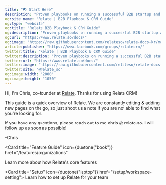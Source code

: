 ```yaml
---
title: "🌏 Start Here"
description: "Proven playbooks on running a successful B2B startup and guide on how to use a CRM."
og:site_name: "Relate | B2B Playbook & CRM Guide"
og:type: "website"
og:title: "Relate B2B Playbook & CRM Guide"
og:description: "Proven playbooks on running a successful B2B startup and guide on how to use a CRM."
og:url: "https://www.relate.so/docs/"
og:image: "https://raw.githubusercontent.com/relateso/relate-docs-kr/main/docs/images/og-image-docs.png"
article:publisher: "https://www.facebook.com/groups/relatecrm/"
twitter:title: "Relate | B2B Playbook & CRM Guide"
twitter:description: "Proven playbooks on running a successful B2B startup and guide on how to use a CRM."
twitter:url: "https://www.relate.so/docs/"
twitter:image: "https://raw.githubusercontent.com/relateso/relate-docs-kr/main/docs/images/og-image-docs.png"
twitter:site: "@relate_so"
og:image:width: "2000"
og:image:height: "1050"
---
```


Hi, I'm Chris, co-founder at [Relate](https://www.relate.so/). Thanks for using Relate CRM!

This guide is a quick overview of Relate. We are constantly editing & adding new pages on the go, so just shoot us a note if you are not able to find what you're looking for.

If you have any questions, please reach out to me chris @ relate.so. I will follow up as soon as possible!

\-Chris

<Card
  title="Feature Guide"
  icon={duotone("book")}
  href="/features/organizations"
>
  Learn more about how Relate's core features
</Card>

<Card title="Setup" icon={duotone("laptop")} href="/setup/workspace-setting">
  Learn how to set up Relate for your team
</Card>
